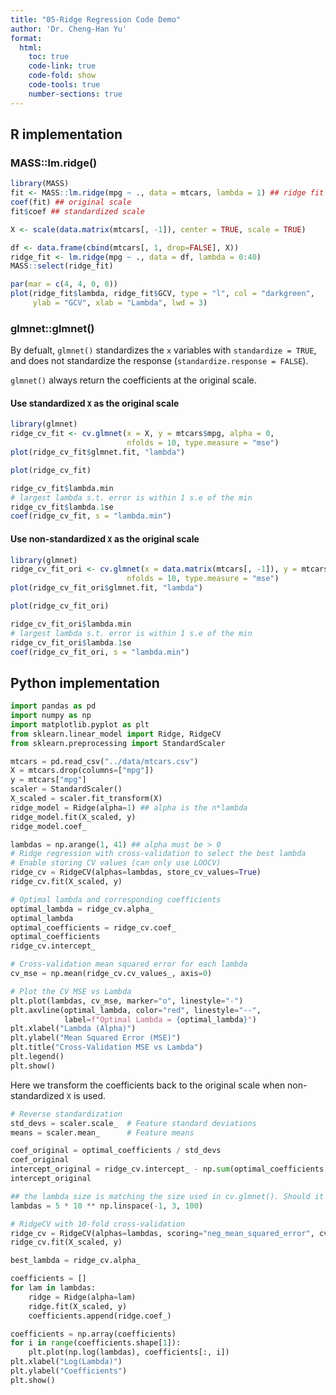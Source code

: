 ```yaml
---
title: "05-Ridge Regression Code Demo"
author: 'Dr. Cheng-Han Yu'
format: 
  html:
    toc: true
    code-link: true
    code-fold: show
    code-tools: true
    number-sections: true
---
```


## R implementation

### MASS::lm.ridge()

```r
library(MASS)
fit <- MASS::lm.ridge(mpg ~ ., data = mtcars, lambda = 1) ## ridge fit
coef(fit) ## original scale
fit$coef ## standardized scale
```


```r
X <- scale(data.matrix(mtcars[, -1]), center = TRUE, scale = TRUE)
```


```r
df <- data.frame(cbind(mtcars[, 1, drop=FALSE], X))
ridge_fit <- lm.ridge(mpg ~ ., data = df, lambda = 0:40)
MASS::select(ridge_fit)
```

```r
par(mar = c(4, 4, 0, 0))
plot(ridge_fit$lambda, ridge_fit$GCV, type = "l", col = "darkgreen", 
     ylab = "GCV", xlab = "Lambda", lwd = 3)
```


### glmnet::glmnet()

By defualt, `glmnet()` standardizes the `x` variables with `standardize = TRUE`, and does not standardize the response (`standardize.response = FALSE`).

`glmnet()` always return the coefficients at the original scale.


#### Use standardized `X` as the original scale

```r
library(glmnet)
ridge_cv_fit <- cv.glmnet(x = X, y = mtcars$mpg, alpha = 0,
                          nfolds = 10, type.measure = "mse")
plot(ridge_cv_fit$glmnet.fit, "lambda")
```

```r
plot(ridge_cv_fit)
```

```r
ridge_cv_fit$lambda.min
# largest lambda s.t. error is within 1 s.e of the min
ridge_cv_fit$lambda.1se 
coef(ridge_cv_fit, s = "lambda.min")
```

#### Use non-standardized `X` as the original scale

```r
library(glmnet)
ridge_cv_fit_ori <- cv.glmnet(x = data.matrix(mtcars[, -1]), y = mtcars$mpg, alpha = 0,
                          nfolds = 10, type.measure = "mse")
plot(ridge_cv_fit_ori$glmnet.fit, "lambda")
```

```r
plot(ridge_cv_fit_ori)
```

```r
ridge_cv_fit_ori$lambda.min
# largest lambda s.t. error is within 1 s.e of the min
ridge_cv_fit_ori$lambda.1se 
coef(ridge_cv_fit_ori, s = "lambda.min")
```


## Python implementation

```python
import pandas as pd
import numpy as np
import matplotlib.pyplot as plt
from sklearn.linear_model import Ridge, RidgeCV
from sklearn.preprocessing import StandardScaler
```


```python
mtcars = pd.read_csv("../data/mtcars.csv")
X = mtcars.drop(columns=["mpg"])
y = mtcars["mpg"]
scaler = StandardScaler()
X_scaled = scaler.fit_transform(X)
ridge_model = Ridge(alpha=1) ## alpha is the n*lambda
ridge_model.fit(X_scaled, y)
ridge_model.coef_
```

```python
lambdas = np.arange(1, 41) ## alpha must be > 0
# Ridge regression with cross-validation to select the best lambda
# Enable storing CV values (can only use LOOCV)
ridge_cv = RidgeCV(alphas=lambdas, store_cv_values=True)  
ridge_cv.fit(X_scaled, y)

# Optimal lambda and corresponding coefficients
optimal_lambda = ridge_cv.alpha_
optimal_lambda
optimal_coefficients = ridge_cv.coef_
optimal_coefficients
ridge_cv.intercept_

# Cross-validation mean squared error for each lambda
cv_mse = np.mean(ridge_cv.cv_values_, axis=0)

# Plot the CV MSE vs Lambda
plt.plot(lambdas, cv_mse, marker="o", linestyle="-")
plt.axvline(optimal_lambda, color="red", linestyle="--", 
            label=f"Optimal Lambda = {optimal_lambda}")
plt.xlabel("Lambda (Alpha)")
plt.ylabel("Mean Squared Error (MSE)")
plt.title("Cross-Validation MSE vs Lambda")
plt.legend()
plt.show()
```


Here we transform the coefficients back to the original scale when non-standardized `X` is used.


```python
# Reverse standardization
std_devs = scaler.scale_  # Feature standard deviations
means = scaler.mean_      # Feature means

coef_original = optimal_coefficients / std_devs
coef_original
intercept_original = ridge_cv.intercept_ - np.sum(optimal_coefficients * means / std_devs)
intercept_original
```

```python
## the lambda size is matching the size used in cv.glmnet(). Should it be multiplied by 32?
lambdas = 5 * 10 ** np.linspace(-1, 3, 100)

# RidgeCV with 10-fold cross-validation
ridge_cv = RidgeCV(alphas=lambdas, scoring="neg_mean_squared_error", cv=10)
ridge_cv.fit(X_scaled, y)

best_lambda = ridge_cv.alpha_

coefficients = []
for lam in lambdas:
    ridge = Ridge(alpha=lam)
    ridge.fit(X_scaled, y)
    coefficients.append(ridge.coef_)

coefficients = np.array(coefficients)
for i in range(coefficients.shape[1]):
    plt.plot(np.log(lambdas), coefficients[:, i])
plt.xlabel("Log(Lambda)")
plt.ylabel("Coefficients")
plt.show()
```

